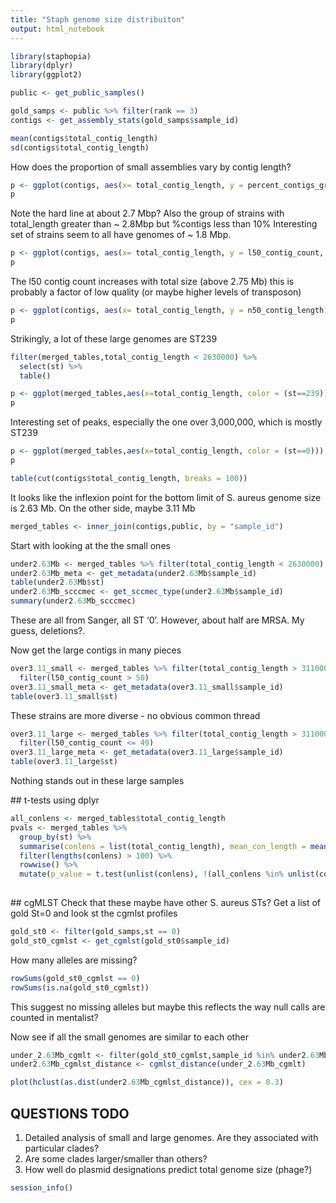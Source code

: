 ```yaml
---
title: "Staph genome size distribuiton"
output: html_notebook
---
```




```r
library(staphopia)
library(dplyr)
library(ggplot2)
```


```r
public <- get_public_samples()

```

```r
gold_samps <- public %>% filter(rank == 3)
contigs <- get_assembly_stats(gold_samps$sample_id)

```

```r
mean(contigs$total_contig_length)
sd(contigs$total_contig_length)
```

How does the proportion of small assemblies vary by contig length?

```r
p <- ggplot(contigs, aes(x= total_contig_length, y = percent_contigs_greater_1k)) + geom_point()
p 
```

Note the hard line at about 2.7 Mbp?
Also the group of strains with total_length greater than ~ 2.8Mbp but %contigs less than 10%
Interesting set of strains seem to all have genomes of ~ 1.8 Mbp.



```r
p <- ggplot(contigs, aes(x= total_contig_length, y = l50_contig_count, color=l50_contig_count > 50)) + geom_point()
p 
```

The l50 contig count increases with total size (above 2.75 Mb) this is probably a factor of low quality (or maybe higher levels of transposon)


```r
p <- ggplot(contigs, aes(x= total_contig_length, y = n50_contig_length)) + geom_point()
p 
```
 

Strikingly, a lot of these large genomes are ST239

```r
filter(merged_tables,total_contig_length < 2630000) %>%
  select(st) %>%
  table()
```


```r
p <- ggplot(merged_tables,aes(x=total_contig_length, color = (st==239))) + geom_histogram(binwidth=10000) 
p
```
Interesting set of peaks, especially the one over 3,000,000, which is mostly ST239


```r
p <- ggplot(merged_tables,aes(x=total_contig_length, color = (st==0))) + geom_histogram(binwidth=10000) 
p
```


```r
table(cut(contigs$total_contig_length, breaks = 100))
```
It looks like the inflexion point for the bottom limit of S. aureus genome size is 2.63 Mb.  On the other side, maybe 3.11 Mb


```r
merged_tables <- inner_join(contigs,public, by = "sample_id")
```

Start with looking at the the small ones
```r
under2.63Mb <- merged_tables %>% filter(total_contig_length < 2630000) 
under2.63Mb_meta <- get_metadata(under2.63Mb$sample_id)
table(under2.63Mb$st)
under2.63Mb_scccmec <- get_sccmec_type(under2.63Mb$sample_id)
summary(under2.63Mb_scccmec)
```

These are all from Sanger, all ST '0'.  However, about half are MRSA. My guess, deletions?.

Now get the large contigs in many pieces
```r
over3.11_small <- merged_tables %>% filter(total_contig_length > 3110000) %>%
  filter(l50_contig_count > 50)
over3.11_small_meta <- get_metadata(over3.11_small$sample_id)
table(over3.11_small$st)
```
 These strains are more diverse - no obvious common thread
 
```r
over3.11_large <- merged_tables %>% filter(total_contig_length > 3110000) %>%
  filter(l50_contig_count <= 49)
over3.11_large_meta <- get_metadata(over3.11_large$sample_id)
table(over3.11_large$st)

```

 Nothing stands out in these large samples
 
 ## t-tests using dplyr
```r
all_conlens <- merged_tables$total_contig_length
pvals <- merged_tables %>% 
  group_by(st) %>% 
  summarise(conlens = list(total_contig_length), mean_con_length = mean(total_contig_length), sd_contig_length = sd(total_contig_length)) %>% 
  filter(lengths(conlens) > 100) %>%
  rowwise() %>%
  mutate(p_value = t.test(unlist(conlens), !(all_conlens %in% unlist(conlens)))$p.value) 
  
```
 
 ## cgMLST
Check that these maybe have other S. aureus STs?
Get a list of gold St=0 and look st the cgmlst profiles

```r
gold_st0 <- filter(gold_samps,st == 0)
gold_st0_cgmlst <- get_cgmlst(gold_st0$sample_id)
```
How many alleles are missing?

```r
rowSums(gold_st0_cgmlst == 0)
rowSums(is.na(gold_st0_cgmlst))
```

This suggest no missing alleles but maybe this reflects the way null calls are counted in mentalist?

Now see if all the small genomes are similar to each other

```r
under_2.63Mb_cgmlt <- filter(gold_st0_cgmlst,sample_id %in% under2.63Mb$sample_id)
under2.63Mb_cgmlst_distance <- cgmlst_distance(under_2.63Mb_cgmlt)
```
```r
plot(hclust(as.dist(under2.63Mb_cgmlst_distance)), cex = 0.3)
```


## QUESTIONS TODO
1. Detailed analysis of small and large genomes.  Are they associated with particular clades?
2. Are some clades larger/smaller than others?
3. How well do plasmid designations predict total genome size (phage?)

```r
session_info()
```

